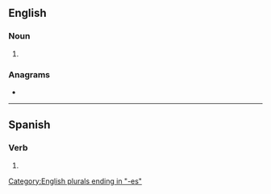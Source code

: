 ==English==

===Noun===
{{head|en|noun plural form}}

# {{plural of|alias|lang=en}}

===Anagrams===
* {{anagrams|en|assaile}}

[[Category:English plurals ending in "-es"]]

----

==Spanish==

===Verb===
{{head|es|verb form}}

# {{es-verb form of|ending=ar|mood=subjunctive|tense=imperfect|sera=se|pers=2|formal=no|number=singular|aliar}}